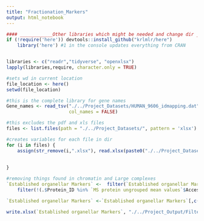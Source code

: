```yaml
---
title: "Fractionation_Markers"
output: html_notebook
---
```




```r


#### ____________Other libraries which might be needed and change dir __________
if (!require('here')) devtools::install_github("krlmlr/here")
    library('here') #1 in the console updates everything from CRAN


libraries <- c("readr","tidyverse", "openxlsx")
lapply(libraries,require, character.only = TRUE)

#sets wd in current location
file_location <- here()
setwd(file_location)

#this is the complete library for gene names
Gene_names <- read_tsv("./../Project_Datasets/HUMAN_9606_idmapping.dat",
                       col_names = FALSE)

#this excludes the pdf and xls files
files <- list.files(path = "./../Project_Datasets/", pattern = 'xlsx')

#creates variables for each file in dir
for (i in files) {
    assign(str_remove(i,".xlsx"), read.xlsx(paste0("./../Project_Datasets/",i))) 
    
    
}

```

```r

#removing things found in chromatin and Large complexes
`Established organellar Markers` <-  filter(`Established organellar Markers`, Compartment != "Large Protein Complex",) %>%
    filter(!(.$Protein_ID %in% `MS protein ungrouped mean values`$Accession)) %>% left_join(`HeLa Proteome`,by = c("Protein_ID" = "Lead.Protein.ID"))

`Established organellar Markers` <-`Established organellar Markers`[,c(1:5,8:9,16:21)]

write.xlsx(`Established organellar Markers`, "./../Project_Output/Filtered Markers for Chromatome validation.xlsx")
```

